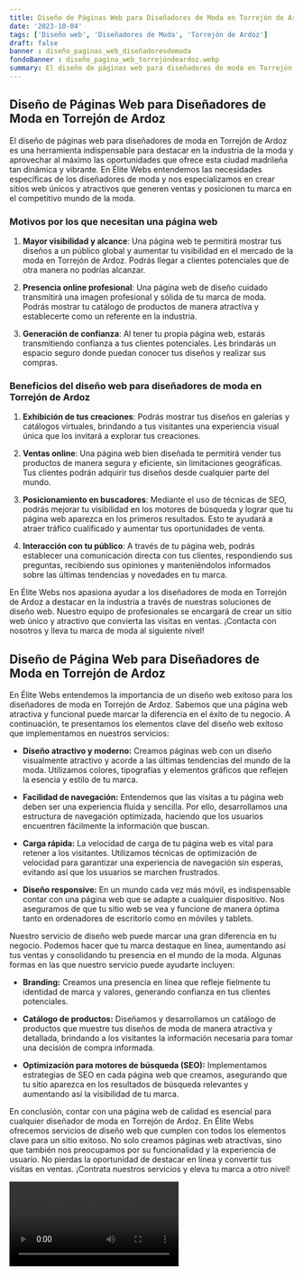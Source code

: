 ```yaml
---
title: Diseño de Páginas Web para Diseñadores de Moda en Torrejón de Ardoz
date: '2023-10-04'
tags: ['Diseño web', 'Diseñadores de Moda', 'Torrejón de Ardoz']
draft: false
banner : diseño_paginas_web_diseñadoresdemoda
fondoBanner : diseño_pagina_web_torrejóndeardoz.webp
summary: El diseño de páginas web para diseñadores de moda en Torrejón de Ardoz es una herramienta indispensable para destacar en la industria de la moda y aprovechar al máximo las oportunidades que ofrece esta ciudad madrileña tan dinámica y vibrante. En Élite Webs entendemos las necesidades específicas de los diseñadores de moda y nos especializamos en crear sitios web únicos y atractivos que generen ventas y posicionen tu marca en el competitivo mundo de la moda.
---
```


## Diseño de Páginas Web para Diseñadores de Moda en Torrejón de Ardoz

El diseño de páginas web para diseñadores de moda en Torrejón de Ardoz es una herramienta indispensable para destacar en la industria de la moda y aprovechar al máximo las oportunidades que ofrece esta ciudad madrileña tan dinámica y vibrante. En Élite Webs entendemos las necesidades específicas de los diseñadores de moda y nos especializamos en crear sitios web únicos y atractivos que generen ventas y posicionen tu marca en el competitivo mundo de la moda.

### Motivos por los que necesitan una página web

1. **Mayor visibilidad y alcance**: Una página web te permitirá mostrar tus diseños a un público global y aumentar tu visibilidad en el mercado de la moda en Torrejón de Ardoz. Podrás llegar a clientes potenciales que de otra manera no podrías alcanzar.

2. **Presencia online profesional**: Una página web de diseño cuidado transmitirá una imagen profesional y sólida de tu marca de moda. Podrás mostrar tu catálogo de productos de manera atractiva y establecerte como un referente en la industria.

3. **Generación de confianza**: Al tener tu propia página web, estarás transmitiendo confianza a tus clientes potenciales. Les brindarás un espacio seguro donde puedan conocer tus diseños y realizar sus compras.

### Beneficios del diseño web para diseñadores de moda en Torrejón de Ardoz

1. **Exhibición de tus creaciones**: Podrás mostrar tus diseños en galerías y catálogos virtuales, brindando a tus visitantes una experiencia visual única que los invitará a explorar tus creaciones.

2. **Ventas online**: Una página web bien diseñada te permitirá vender tus productos de manera segura y eficiente, sin limitaciones geográficas. Tus clientes podrán adquirir tus diseños desde cualquier parte del mundo.

3. **Posicionamiento en buscadores**: Mediante el uso de técnicas de SEO, podrás mejorar tu visibilidad en los motores de búsqueda y lograr que tu página web aparezca en los primeros resultados. Esto te ayudará a atraer tráfico cualificado y aumentar tus oportunidades de venta.

4. **Interacción con tu público**: A través de tu página web, podrás establecer una comunicación directa con tus clientes, respondiendo sus preguntas, recibiendo sus opiniones y manteniéndolos informados sobre las últimas tendencias y novedades en tu marca.

En Élite Webs nos apasiona ayudar a los diseñadores de moda en Torrejón de Ardoz a destacar en la industria a través de nuestras soluciones de diseño web. Nuestro equipo de profesionales se encargará de crear un sitio web único y atractivo que convierta las visitas en ventas. ¡Contacta con nosotros y lleva tu marca de moda al siguiente nivel!

<GifSeo />

<Cta />

## Diseño de Página Web para Diseñadores de Moda en Torrejón de Ardoz

En Élite Webs entendemos la importancia de un diseño web exitoso para los diseñadores de moda en Torrejón de Ardoz. Sabemos que una página web atractiva y funcional puede marcar la diferencia en el éxito de tu negocio. A continuación, te presentamos los elementos clave del diseño web exitoso que implementamos en nuestros servicios:

- **Diseño atractivo y moderno:** Creamos páginas web con un diseño visualmente atractivo y acorde a las últimas tendencias del mundo de la moda. Utilizamos colores, tipografías y elementos gráficos que reflejen la esencia y estilo de tu marca.

- **Facilidad de navegación:** Entendemos que las visitas a tu página web deben ser una experiencia fluida y sencilla. Por ello, desarrollamos una estructura de navegación optimizada, haciendo que los usuarios encuentren fácilmente la información que buscan.

- **Carga rápida:** La velocidad de carga de tu página web es vital para retener a los visitantes. Utilizamos técnicas de optimización de velocidad para garantizar una experiencia de navegación sin esperas, evitando así que los usuarios se marchen frustrados.

- **Diseño responsive:** En un mundo cada vez más móvil, es indispensable contar con una página web que se adapte a cualquier dispositivo. Nos aseguramos de que tu sitio web se vea y funcione de manera óptima tanto en ordenadores de escritorio como en móviles y tablets.

Nuestro servicio de diseño web puede marcar una gran diferencia en tu negocio. Podemos hacer que tu marca destaque en línea, aumentando así tus ventas y consolidando tu presencia en el mundo de la moda. Algunas formas en las que nuestro servicio puede ayudarte incluyen:

- **Branding:** Creamos una presencia en línea que refleje fielmente tu identidad de marca y valores, generando confianza en tus clientes potenciales.

- **Catálogo de productos:** Diseñamos y desarrollamos un catálogo de productos que muestre tus diseños de moda de manera atractiva y detallada, brindando a los visitantes la información necesaria para tomar una decisión de compra informada.

- **Optimización para motores de búsqueda (SEO):** Implementamos estrategias de SEO en cada página web que creamos, asegurando que tu sitio aparezca en los resultados de búsqueda relevantes y aumentando así la visibilidad de tu marca.

En conclusión, contar con una página web de calidad es esencial para cualquier diseñador de moda en Torrejón de Ardoz. En Élite Webs ofrecemos servicios de diseño web que cumplen con todos los elementos clave para un sitio exitoso. No solo creamos páginas web atractivas, sino que también nos preocupamos por su funcionalidad y la experiencia de usuario. No pierdas la oportunidad de destacar en línea y convertir tus visitas en ventas. ¡Contrata nuestros servicios y eleva tu marca a otro nivel!

<Video />

<CtaBot job='Diseñadores de Moda' city='Torrejón de Ardoz'/>

<Gmaps query='Torrejón de Ardoz+españa+maps' />